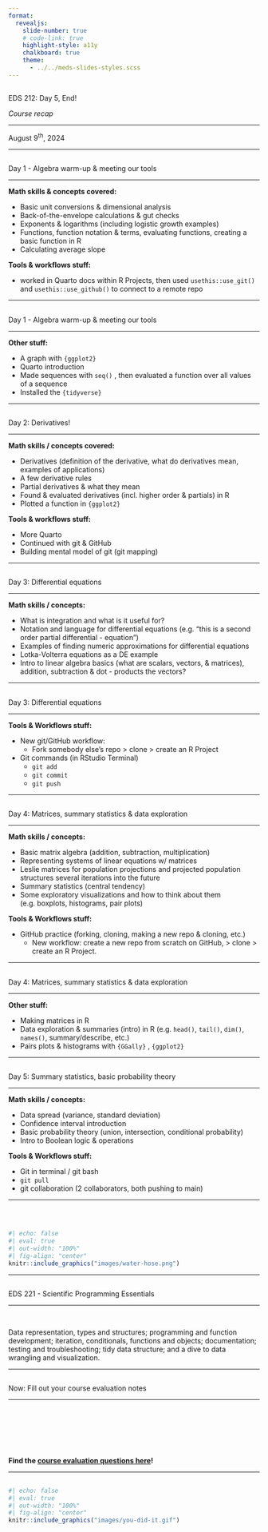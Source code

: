 ```yaml
---
format: 
  revealjs:
    slide-number: true
    # code-link: true
    highlight-style: a11y
    chalkboard: true
    theme: 
      - ../../meds-slides-styles.scss
---
```


## {#title-slide data-menu-title="Title Slide" background="#053660"} 

[EDS 212: Day 5, End!]{.custom-title}

[*Course recap*]{.custom-subtitle}

<hr class="hr-teal">

[August 9^th^, 2024]{.custom-subtitle3}

---

## {#day1a data-menu-title="Day 1a"} 

[Day 1 - Algebra warm-up & meeting our tools]{.slide-title}

<hr>

**Math skills & concepts covered:**

- Basic unit conversions & dimensional analysis
- Back-of-the-envelope calculations & gut checks
- Exponents & logarithms (including logistic growth examples)
- Functions, function notation & terms, evaluating functions, creating a basic function in R
- Calculating average slope

**Tools & workflows stuff:**

- worked in Quarto docs within R Projects, then used `usethis::use_git()` and `usethis::use_github()` to connect to a remote repo

---

## {#day1b data-menu-title="Day 1b"} 

[Day 1 - Algebra warm-up & meeting our tools]{.slide-title}

<hr>

**Other stuff:**

- A graph with `{ggplot2}`
- Quarto introduction
- Made sequences with `seq()` , then evaluated a function over all values of a sequence
- Installed the `{tidyverse}`

---

## {#day2 data-menu-title="Day 2"} 

[Day 2: Derivatives!]{.slide-title}

<hr>

**Math skills / concepts covered:**

- Derivatives (definition of the derivative, what do derivatives mean, examples of applications)
- A few derivative rules
- Partial derivatives & what they mean
- Found & evaluated derivatives (incl. higher order & partials) in R
- Plotted a function in `{ggplot2}`

**Tools & workflows stuff:**

- More Quarto
- Continued with git & GitHub 
- Building mental model of git (git mapping)

---

## {#day3a data-menu-title="Day 3a"} 

[Day 3: Differential equations]{.slide-title}

<hr>

**Math skills / concepts:**

- What is integration and what is it useful for?
- Notation and language for differential equations (e.g. "this is a second order partial differential - equation")
- Examples of finding numeric approximations for differential equations
- Lotka-Volterra equations as a DE example 
- Intro to linear algebra basics (what are scalars, vectors, & matrices), addition, subtraction & dot - products the vectors?

---

## {#day3b data-menu-title="Day 3b"} 

[Day 3: Differential equations]{.slide-title}

<hr>

**Tools & Workflows stuff:**

- New git/GitHub workflow: 
  - Fork somebody else's repo > clone > create an R Project
- Git commands (in RStudio Terminal)
  - `git add`
  - `git commit`
  - `git push`


---

## {#day4a data-menu-title="Day 4a"} 

[Day 4: Matrices, summary statistics & data exploration]{.slide-title2}

<hr>

**Math skills / concepts:**

- Basic matrix algebra (addition, subtraction, multiplication)
- Representing systems of linear equations w/ matrices
- Leslie matrices for population projections and projected population structures several iterations into the future
- Summary statistics (central tendency)
- Some exploratory visualizations and how to think about them (e.g. boxplots, histograms, pair plots)


**Tools & Workflows stuff:**

- GitHub practice (forking, cloning, making a new repo & cloning, etc.)
  - New workflow: create a new repo from scratch on GitHub, > clone > create an R Project.

---

## {#day4b data-menu-title="Day 4b"} 

[Day 4: Matrices, summary statistics & data exploration]{.slide-title2}

<hr>

**Other stuff:**

- Making matrices in R
- Data exploration & summaries (intro) in R (e.g. `head()`, `tail()`, `dim()`, `names()`, summary/describe, etc.)
- Pairs plots & histograms with `{GGally}` , `{ggplot2}`

---

## {#day5 data-menu-title="Day 5"} 

[Day 5: Summary statistics, basic probability theory]{.slide-title2}

<hr>

**Math skills / concepts:**

- Data spread (variance, standard deviation)
- Confidence interval introduction
- Basic probability theory (union, intersection, conditional probability)
- Intro to Boolean logic & operations


**Tools & Workflows stuff:**

- Git in terminal / git bash
- `git pull`
- git collaboration (2 collaborators, both pushing to main)

---

## {#water-hose data-menu-title="Water hose"} 

<br>

```r
#| echo: false
#| eval: true
#| out-width: "100%"
#| fig-align: "center"
knitr::include_graphics("images/water-hose.png")
```

---

## {#EDS-221 data-menu-title="EDS 221"} 

[EDS 221 - Scientific Programming Essentials]{.slide-title}

<hr>

<br>

::: {.body-text-l}
Data representation, types and structures; programming and function development; iteration, conditionals, functions and objects; documentation; testing and troubleshooting; tidy data structure; and a dive to data wrangling and visualization.
:::

---

## {#evals data-menu-title="Evals"} 

[Now: Fill out your course evaluation notes]{.slide-title}

<hr>

<br>
<br>
<br>
<br>
<br>

::: {.center-text .body-text-xl}
**Find the [course evaluation questions here](https://docs.google.com/document/d/1PGG14ffhk-imLeOX6aoCjsD7FCqu9SHgNj-z0ZsKMJM/edit?usp=sharing)!**
:::

---

## {#you-did-it data-menu-title="You did it!"} 

```r
#| echo: false
#| eval: true
#| out-width: "100%"
#| fig-align: "center"
knitr::include_graphics("images/you-did-it.gif")
```
